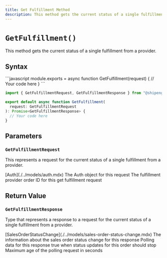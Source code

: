 ```yaml
---
title: Get Fulfillment Method
description: This method gets the current status of a single fulfillment from a provider.
---
```



`GetFulfillment()`
===========================
This method gets the current status of a single fulfillment from a provider.


Syntax
-----------------------------------------------
<CodeWrapper>
```javascript
module.exports = async function GetFulfillment(request) {
  // Your code here
}
```

```typescript
import { GetFulfillmentRequest, GetFulfillmentResponse } from "@shipengine/connect-fulfillment-provider-api";

export default async function GetFulfillment(
  request: GetFulfillmentRequest
): Promise<GetFulfillmentResponse> {
  // Your code here
}
```
</CodeWrapper>



Parameters
-----------------------------------------------

### `GetFulfillmentRequest`
This represents a request for the current status of a single fulfillment from a provider.

<Reference>  
  <Field name="auth" nullable={false}>
    <Type>
      [Auth](./../models/auth.mdx)
    </Type>
    <Description>
      The Auth object for this request
    </Description>
  </Field>
  <Field name="fulfillment_provider_order_id" type="string" nullable={false}>
    <Description>
        The fulfillment provider order ID for this get fulfillment request
    </Description>
  </Field>
</Reference>


Return Value
-----------------------------------------------
### `GetFulfillmentResponse`
Type that represents a response to a request for the current status of a single fulfillment from a provider.

<Reference>  
  <Field name="fulfillment" nullable={false}>
    <Type>
      [SalesOrderStatusChange](./../models/sales-order-status-change.mdx)
    </Type>
    <Description>
      The information about the sales order status change for this response
    </Description>
  </Field>
  <Field name="polling" type="object" nullable={true}>
    <Description>
      Polling data for this response
    </Description>
  </Field>
  <Field name="polling.is_final_update_state" type="boolean" nullable={true}>
    <Description>true when status updates for this order should stop</Description>
  </Field>
  <Field name="polling.max_age_seconds" type="number" nullable={true}>
    <Description>
      Maximum age of the polling request in seconds
    </Description>
  </Field>
</Reference>


